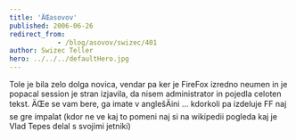 ```yaml
---
title: 'ÄŒasovov'
published: 2006-06-26
redirect_from: 
            - /blog/asovov/swizec/401
author: Swizec Teller
hero: ../../../defaultHero.jpg
---
```

Tole je bila zelo dolga novica, vendar pa ker je FireFox izredno neumen in je popacal session je stran izjavila, da nisem administrator in pojedla celoten tekst. ÄŒe se vam bere, ga imate v anglešÄini ... kdorkoli pa izdeluje FF naj se gre impalat (kdor ne ve kaj to pomeni naj si na wikipedii pogleda kaj je Vlad Tepes delal s svojimi jetniki)